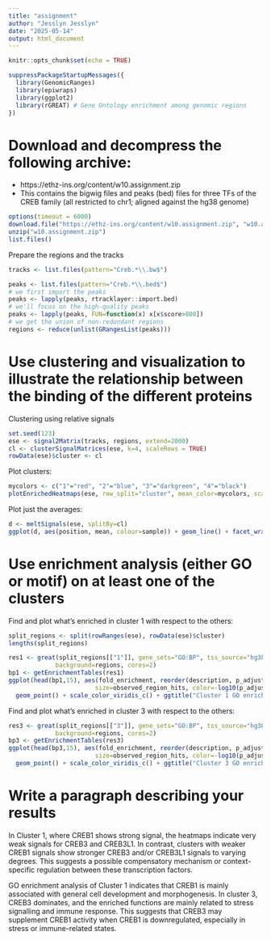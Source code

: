 ```yaml
---
title: "assignment"
author: "Jesslyn Jesslyn"
date: "2025-05-14"
output: html_document
---
```


```r
knitr::opts_chunk$set(echo = TRUE)
```

```r
suppressPackageStartupMessages({
  library(GenomicRanges)
  library(epiwraps)
  library(ggplot2)
  library(rGREAT) # Gene Ontology enrichment among genomic regions
})
```

# Download and decompress the following archive:
  * https://ethz-ins.org/content/w10.assignment.zip
  * This contains the bigwig files and peaks (bed) files for three TFs of the CREB family (all restricted to chr1; aligned against the hg38 genome)
  
```r
options(timeout = 6000)
download.file("https://ethz-ins.org/content/w10.assignment.zip", "w10.assignment.zip")
unzip("w10.assignment.zip")
list.files()
```

Prepare the regions and the tracks

```r
tracks <- list.files(pattern="Creb.*\\.bw$")

peaks <- list.files(pattern="Creb.*\\.bed$")
# we first import the peaks
peaks <- lapply(peaks, rtracklayer::import.bed)
# we'll focus on the high-quality peaks
peaks <- lapply(peaks, FUN=function(x) x[x$score>800])
# we get the union of non-redundant regions
regions <- reduce(unlist(GRangesList(peaks)))
```
  
# Use clustering and visualization to illustrate the relationship between the binding of the different proteins

Clustering using relative signals
```r
set.seed(123)
ese <- signal2Matrix(tracks, regions, extend=2000)
cl <- clusterSignalMatrices(ese, k=4, scaleRows = TRUE)
rowData(ese)$cluster <- cl
```

Plot clusters:
```r
mycolors <- c("1"="red", "2"="blue", "3"="darkgreen", "4"="black")
plotEnrichedHeatmaps(ese, row_split="cluster", mean_color=mycolors, scale_rows = "global")
```

Plot just the averages:
```r
d <- meltSignals(ese, splitBy=cl)
ggplot(d, aes(position, mean, colour=sample)) + geom_line() + facet_wrap(~split)
```

# Use enrichment analysis (either GO or motif) on at least one of the clusters

Find and plot what's enriched in cluster 1 with respect to the others:

```r
split_regions <- split(rowRanges(ese), rowData(ese)$cluster)
lengths(split_regions)

res1 <- great(split_regions[["1"]], gene_sets="GO:BP", tss_source="hg38", 
             background=regions, cores=2)
bp1 <- getEnrichmentTables(res1)
ggplot(head(bp1,15), aes(fold_enrichment, reorder(description, p_adjust), 
                        size=observed_region_hits, color=-log10(p_adjust))) + 
  geom_point() + scale_color_viridis_c() + ggtitle("Cluster 1 GO enrichment analysis")
```

Find and plot what's enriched in cluster 3 with respect to the others:

```r
res3 <- great(split_regions[["3"]], gene_sets="GO:BP", tss_source="hg38", 
             background=regions, cores=2)
bp3 <- getEnrichmentTables(res3)
ggplot(head(bp3,15), aes(fold_enrichment, reorder(description, p_adjust), 
                        size=observed_region_hits, color=-log10(p_adjust))) + 
  geom_point() + scale_color_viridis_c() + ggtitle("Cluster 3 GO enrichment analysis")
```


# Write a paragraph describing your results
In Cluster 1, where CREB1 shows strong signal, the heatmaps indicate very weak signals for CREB3 and CREB3L1. In contrast, clusters with weaker CREB1 signals show stronger CREB3 and/or CREB3L1 signals to varying degrees. This suggests a possible compensatory mechanism or context-specific regulation between these transcription factors.

GO enrichment analysis of Cluster 1 indicates that CREB1 is mainly associated with general cell development and morphogenesis. In cluster 3, CREB3 dominates, and the enriched functions are mainly related to stress signalling and immune response. This suggests that CREB3 may supplement CREB1 activity when CREB1 is downregulated, especially in stress or immune-related states. 